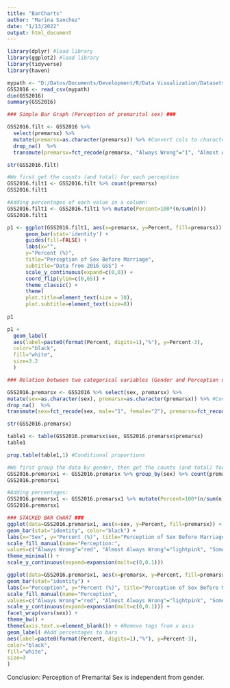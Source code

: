 ```yaml
---
title: "BarCharts"
author: "Marina Sanchez"
date: "1/13/2022"
output: html_document
---
```

```r
library(dplyr) #load library
library(ggplot2) #load library
library(tidyverse)
library(haven)

mypath <- "D:/Datos/Documents/Development/R/Data Visualization/Datasets/GSS2016.csv"
GSS2016 <- read_csv(mypath)
dim(GSS2016)
summary(GSS2016)
```


```r
### Simple Bar Graph (Perception of premarital sex) ###

GSS2016.filt <- GSS2016 %>% 
  select(premarsx) %>%
  mutate(premarsx=as.character(premarsx)) %>% #Convert cols to character
  drop_na()  %>%
  transmute(premarsx=fct_recode(premarsx, "Always Wrong"="1", "Almost Always Wrong"="2", "Sometimes Wrong"="3", "Never Wrong"="4")) #Rename values and factorize

str(GSS2016.filt)

#We first get the counts (and total) for each perception
GSS2016.filt1 <- GSS2016.filt %>% count(premarsx)
GSS2016.filt1

#Adding percentages of each value in a column:
GSS2016.filt1 <- GSS2016.filt1 %>% mutate(Percent=100*(n/sum(n)))
GSS2016.filt1

p1 <- ggplot(GSS2016.filt1, aes(x=premarsx, y=Percent, fill=premarsx)) +
      geom_bar(stat='identity') +
      guides(fill=FALSE) +
      labs(x="",
      y="Percent (%)",
      title="Perception of Sex Before Marriage",
      subtitle="Data from 2016 GSS") +
      scale_y_continuous(expand=c(0,0)) +
      coord_flip(ylim=c(0,65)) +
      theme_classic() +
      theme(
      plot.title=element_text(size = 10),
      plot.subtitle=element_text(size=8))
  
p1

p1 + 
  geom_label(
  aes(label=paste0(format(Percent, digits=1),"%"), y=Percent-3),
  color="black",
  fill="white",
  size=3.2
  )

```


```r
### Relation between two categorical variables (Gender and Perception of premarital sex) ###

GSS2016.premarsx <- GSS2016 %>% select(sex, premarsx) %>%
mutate(sex=as.character(sex), premarsx=as.character(premarsx)) %>% #Convert cols to character
drop_na()  %>%
transmute(sex=fct_recode(sex, male="1", female="2"), premarsx=fct_recode(premarsx, "Always Wrong"="1", "Almost Always Wrong"="2", "Sometimes Wrong"="3", "Never Wrong"="4")) #Rename values and factorize

str(GSS2016.premarsx)

table1 <- table(GSS2016.premarsx$sex, GSS2016.premarsx$premarsx)
table1

prop.table(table1,1) #Conditional proportions

#We first group the data by gender, then get the counts (and total) for each gender, from which we can compute the conditional proportions
GSS2016.premarsx1 <- GSS2016.premarsx %>% group_by(sex) %>% count(premarsx)
GSS2016.premarsx1

#Adding percentages:
GSS2016.premarsx1 <- GSS2016.premarsx1 %>% mutate(Percent=100*(n/sum(n)))
GSS2016.premarsx1

### STACKED BAR CHART ###
ggplot(data=GSS2016.premarsx1, aes(x=sex, y=Percent, fill=premarsx)) +
geom_bar(stat="identity", color="black") +
labs(x="Sex", y="Percent (%)", title="Perception of Sex Before Marriage", subtitle="Data from 2016 GSS") +
scale_fill_manual(name="Perception:",
values=c("Always Wrong"="red", "Almost Always Wrong"="lightpink", "Sometimes Wrong"="lightblue", "Never Wrong"="lightgreen")) +
theme_minimal() +
scale_y_continuous(expand=expansion(mult=c(0,0.1)))

```



```r
ggplot(data=GSS2016.premarsx1, aes(x=premarsx, y=Percent, fill=premarsx)) +
geom_bar(stat="identity") +
labs(x="Perception", y="Percent (%)", title="Perception of Sex Before Marriage", subtitle="Data from 2016 GSS") +
scale_fill_manual(name="Perception",
values=c("Always Wrong"="red", "Almost Always Wrong"="lightpink", "Sometimes Wrong"="lightblue", "Never Wrong"="lightgreen")) +
scale_y_continuous(expand=expansion(mult=c(0,0.1))) +
facet_wrap(vars(sex)) +
theme_bw() + 
theme(axis.text.x=element_blank()) + #Remove tags from x axis
geom_label( #Add percentages to bars
aes(label=paste0(format(Percent, digits=1),"%"), y=Percent-3),
color="black",
fill="white",
size=3
)
```
Conclusion: Perception of Premarital Sex is independent from gender.
